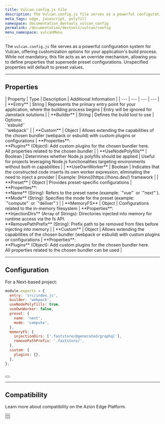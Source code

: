 ```yaml
---
title: Vulcan.config.js file
description: The Vulcan.config.js file serves as a powerful configuration system for Vulcan, offering customization options for your application's build process
meta_tags: edge, javascript, polyfill
namespace: documentation_devtools_vulcan_config
permalink: /documentation/devtools/vulcan/config
menu_namespace: vulcanMenu
---
```



The `vulcan.config.js` file serves as a powerful configuration system for Vulcan, offering customization options for your application's build process. While not mandatory, this file acts as an override mechanism, allowing you to define properties that supersede preset configurations. Unspecified properties will default to preset values.

---

## Properties

<TableContainer>
| Property | Type | Description | Additional Information |
| --- | --- | --- | --- |
| **Entry** | String | Represents the primary entry point for your application, where the building process begins | Entry will be ignored for Jamstack solutions |
| **Builder** | String | Defines the build tool to use | Options:<br />`'esbuild'`<br />`'webpack'` |
| **Custom** | Object | Allows extending the capabilities of the chosen bundler (webpack or esbuild) with custom plugins or configurations | **Properties**:<br /> **Plugins** (Object): Add custom plugins for the chosen bundler here. <br />All properties related to the chosen bundler |
| **UseNodePolyfills** | Boolean | Determines whether Node.js polyfills should be applied | Useful for projects leveraging Node.js functionalities targeting environments without built-in capabilities |
| **UseOwnWorker** | Boolean | Indicates that the constructed code inserts its own worker expression, eliminating the need to inject a provider | Example:  [Hono](https://hono.dev/) framework |
| **Preset** | Object | Provides preset-specific configurations | **Properties**:<br /> **Name** (String): Refers to the preset name (example: `"vue"` or `"next"`). <br />**Mode** (String): Specifies the mode for the preset (example: `"compute"` or `"deliver"`) |
| **MemoryFS** | Object | Configurations related to the in-memory filesystem | **Properties**:<br /> **InjectionDirs** (Array of Strings): Directories injected into memory for runtime access via the fs API. <br />**RemovePathPrefix** (String): Prefix path to be removed from files before injecting into memory |
| **Custom** | Object | Allows extending the capabilities of the chosen bundler (webpack or esbuild) with custom plugins or configurations | **Properties**:<br /> **Plugins** (Object): Add custom plugins for the chosen bundler here. <br />All properties related to the chosen bundler can be used |
</TableContainer>

---

## Configuration

For a Next-based project:

```javascript title="Vulcan.config.js"
module.exports = {
  entry: 'src/index.js',
  builder: 'webpack',
  useNodePolyfills: true,
  useOwnWorker: false,
  preset: {
    name: 'next',
    mode: 'compute',
  },
  memoryFS: {
    injectionDirs: ['.faststore/@generated/graphql'],
    removePathPrefix: '.faststore/',
  },
  custom: {
    plugins: {},
  },
};
```

<br />
<Button href="https://github.com/aziontech/vulcan/tree/main/examples/next/node-pages-12-3-1-fs" text="go to an implementation of the Vulcan.config.js file" variant="secondary" target="_blank"></Button>

---

## Compatibility

Learn more about compatibility on the Azion Edge Platform.

<Button href="/en/documentation/products/devtools/azion-edge-runtime/frameworks-compatibility/" text="go to supported Web Frameworks" variant="secondary" target="_blank"></Button>
<br />
<Button href="/en/documentation/products/edge-application/edge-functions/runtime-apis/javascript/" text="go to supported Web APIs" variant="secondary" target="_blank"></Button>
<br />
<Button href="/en/documentation/products/azion-edge-runtime/compatibility/node/" text="go to node.js support reference" variant="secondary" target="_blank"></Button>

